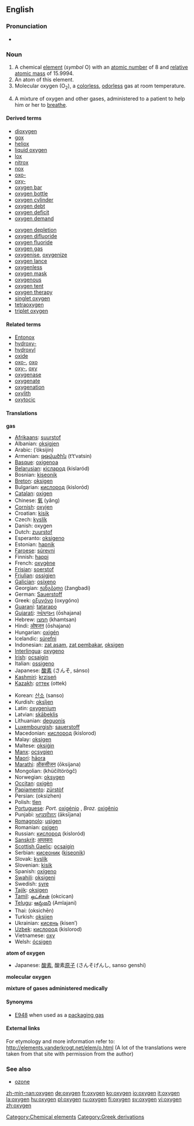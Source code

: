 ==English==
{{elements|O|nitrogen|N|fluorine|F}}
===Pronunciation===
* {{IPA|/ɒksɪ.ʤɪn̩/}}

=== Noun ===
{{en-noun|-}}
{{wikipedia}}

# A chemical [[element]] (''symbol'' O) with an [[atomic number]] of 8 and [[relative atomic mass]] of 15.9994.
# An atom of this element.<!--Note: this sense is found in the OED-->
# Molecular oxygen (O<sub>2</sub>), a [[colorless]], [[odorless]] gas at room temperature.
# {{medicine}} A mixture of oxygen and other gases, administered to a patient to help him or her to [[breathe]].

====Derived terms====
{{top2}}
*[[dioxygen]]
*[[gox]]
*[[heliox]]
*[[liquid oxygen]]
*[[lox]]
*[[nitrox]]
*[[nox]]
*[[oxo-]]
*[[oxy-]]
*[[oxygen bar]]
*[[oxygen bottle]]
*[[oxygen cylinder]]
*[[oxygen debt]]
*[[oxygen deficit]]
*[[oxygen demand]]
{{mid2}}
*[[oxygen depletion]]
*[[oxygen difluoride]]
*[[oxygen fluoride]]
*[[oxygen gas]]
*[[oxygenise]], [[oxygenize]]
*[[oxygen lance]]
*[[oxygenless]]
*[[oxygen mask]]
*[[oxygenous]]
*[[oxygen tent]]
*[[oxygen therapy]]
*[[singlet oxygen]]
*[[tetraoxygen]]
*[[triplet oxygen]]
{{bottom}}

====Related terms====
*[[Entonox]]
*[[hydroxy-]]
*[[hydroxyl]]
*[[oxide]]
*[[oxo-]], [[oxo]]
*[[oxy-]], [[oxy]]
*[[oxygenase]]
*[[oxygenate]]
*[[oxygenation]]
*[[oxylith]]
*[[oxytocic]]

==== Translations ====

'''gas'''
{{top}}
*[[Afrikaans]]: [[suurstof]]
*Albanian: [[oksigjen]]
*Arabic: {{ARchar|[[أكسجين]]}} (’óksijin) {{m}}
*Armenian: [[թթվածին]] (t‘t‘vatsin)
*[[Basque]]: [[oxigenoa]]
*[[Belarusian]]: [[кісларод]] (kislaród) {{m}}
*Bosnian: [[kiseonik]]
*[[Breton]]: [[oksigen]] {{m}}
*Bulgarian: [[кислород]] (kisloród) {{m}}
*[[Catalan]]: [[oxigen]] {{m}}
*Chinese: [[氧]] (yǎng)
*[[Cornish]]: [[oxyjen]]
*Croatian: [[kisik]]
*Czech: [[kyslík]]
*Danish: oxygen
*Dutch: [[zuurstof]] {{f}}
*Esperanto: [[oksigeno]]
*Estonian: [[hapnik]]
*[[Faroese]]: [[súrevni]]
*Finnish: [[happi]]
*French: [[oxygène]] {{m}}
*[[Frisian]]: [[soerstof]]
*[[Friulian]]: [[ossigjen]]
*[[Galician]]: [[osíxeno]]
*Georgian: [[ჟანგბადი]] (žangbadi)
*German: [[Sauerstoff]] {{m}}
*Greek: [[οξυγόνο]] (oxygóno) {{n}}
*[[Guaraní]]: [[tatarapo]]
*[[Gujarati]]: [[ઓષજન]] (ōshajana)
*Hebrew: [[חמצן]] (khamtsan)
*Hindi: [[ओषजन]] (ōshajana)
*Hungarian: [[oxigén]]
*Icelandic: [[súrefni]]
*Indonesian: [[zat asam]], [[zat pembakar]], [[oksigen]]
*[[Interlingua]]: [[oxygeno]]
*[[Irish]]: [[ocsaigin]]
*Italian: [[ossigeno]] {{m}}
*Japanese: [[酸素]] (さんそ, sánso)
*[[Kashmiri]]: [[krziseń]]
*[[Kazakh]]: [[оттек]] (ottek)
{{mid}}
*Korean: [[산소]] (sanso)
*Kurdish: [[oksîjen]]
*Latin: [[oxygenium]]
*Latvian: [[skābeklis]]
*Lithuanian: [[deguonis]]
*[[Luxembourgish]]: [[sauerstoff]]
*Macedonian: [[кислород]] (kislorod)
*Malay: [[oksigen]]
*Maltese: [[oksiġin]]
*[[Manx]]: [[ocsygien]]
*[[Maori]]: [[hāora]]
*[[Marathi]]: [[ऑकसीजन]] (ōksijana)
*Mongolian: {{RUchar|[[хүчилтөрөгч]]}} (khüčiltörögč)
*Norwegian: [[oksygen]]
*[[Occitan]]: [[oxigèn]]
*[[Papiamento]]: [[zürstòf]]
*Persian: {{FAchar|[[اكسيژن]]}} (oksizhen)
*Polish: [[tlen]] {{m}}
*[[Portuguese]]: ''Port.'' [[oxigénio]] {{m}}, ''Braz.'' [[oxigênio]] {{m}}
*Punjabi: [[ਆਕਸੀਜਨ]] (āksījana)
*[[Romagnolo]]: [[usìgen]]
*Romanian: [[oxigen]] {{n}}
*Russian: [[кислород]] (kisloród) {{m}}
*[[Sanskrit]]: [[अम्लकरः]]
*[[Scottish Gaelic]]: [[ocsaigin]]
*Serbian: [[кисеоник]] ([[kiseonik]]) {{m}}
*Slovak: [[kyslík]]
*Slovenian: [[kisik]]
*Spanish: [[oxígeno]] {{m}}
*[[Swahili]]: [[oksigeni]]
*Swedish: [[syre]]
*[[Tajik]]: [[oksigen]]
*[[Tamil]]: [[ஒட்சிசன்]] (okcican)
*[[Telugu]]: [[ఆమ్లజని]] (Amlajani)
*Thai: {{THchar|[[ออกซิเจน]]}} (oksichēn)
*Turkish: [[oksijen]]
*Ukrainian: [[кисень]] (kisen’)
*[[Uzbek]]: [[кислород]] (kislorod)
*Vietnamese: [[oxy]]
*Welsh: [[ócsigen]]
{{bottom}}

'''atom of oxygen'''
{{top}}
*Japanese: [[酸素]], 酸素[[原子]] (さんそげんし, sanso genshi)
{{mid}}
{{bottom}}

'''molecular oxygen'''
{{top}}
{{mid}}
{{bottom}}

'''mixture of gases administered medically'''
{{top}}
{{mid}}
{{bottom}}

====Synonyms====
*[[E948]] when used as a [[packaging gas]]

====External links====
For etymology and more information refer to:
http://elements.vanderkrogt.net/elem/o.html
(A lot of the translations were taken from that site with permission from the author)

===See also===
*[[ozone]]

[[Category:Chemical elements]]
[[Category:Greek derivations]]

[[zh-min-nan:oxygen]]
[[de:oxygen]]
[[fr:oxygen]]
[[ko:oxygen]]
[[io:oxygen]]
[[it:oxygen]]
[[la:oxygen]]
[[hu:oxygen]]
[[pl:oxygen]]
[[ru:oxygen]]
[[fi:oxygen]]
[[sv:oxygen]]
[[vi:oxygen]]
[[zh:oxygen]]